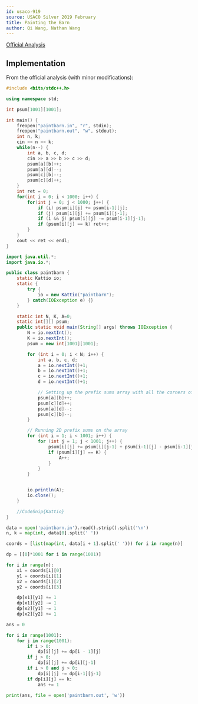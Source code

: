 ```yaml
---
id: usaco-919
source: USACO Silver 2019 February
title: Painting the Barn
author: Qi Wang, Nathan Wang
---
```


[Official Analysis](http://www.usaco.org/current/data/sol_paintbarn_silver_feb19.html)

## Implementation

<LanguageSection>
<CPPSection>

From the official analysis (with minor modifications):

```cpp
#include <bits/stdc++.h>

using namespace std;

int psum[1001][1001];

int main() {
	freopen("paintbarn.in", "r", stdin);
	freopen("paintbarn.out", "w", stdout);
	int n, k;
	cin >> n >> k;
	while(n--) {
		int a, b, c, d;
		cin >> a >> b >> c >> d;
		psum[a][b]++;
		psum[a][d]--;
		psum[c][b]--;
		psum[c][d]++;
	}
	int ret = 0;
	for(int i = 0; i < 1000; i++) {
		for(int j = 0; j < 1000; j++) {
			if (i) psum[i][j] += psum[i-1][j];
			if (j) psum[i][j] += psum[i][j-1];
			if (i && j) psum[i][j] -= psum[i-1][j-1];
			if (psum[i][j] == k) ret++;
		}
	}
	cout << ret << endl;
}
```

</CPPSection>
<JavaSection>

```java
import java.util.*;
import java.io.*;

public class paintbarn {
	static Kattio io;
	static {
		try {
			io = new Kattio("paintbarn");
		} catch(IOException e) {}
	}

	static int N, K, A=0;
	static int[][] psum;
	public static void main(String[] args) throws IOException {
		N = io.nextInt();
		K = io.nextInt();
		psum = new int[1001][1001];

		for (int i = 0; i < N; i++) {
			int a, b, c, d;
			a = io.nextInt()+1;
			b = io.nextInt()+1;
			c = io.nextInt()+1;
			d = io.nextInt()+1;

			// Setting up the prefix sums array with all the corners of the given rectangle
			psum[a][b]++;
			psum[c][d]++;
			psum[a][d]--;
			psum[c][b]--;
		}

		// Running 2D prefix sums on the array
		for (int i = 1; i < 1001; i++) {
			for (int j = 1; j < 1001; j++) {
				psum[i][j] += psum[i][j-1] + psum[i-1][j] - psum[i-1][j-1];
				if (psum[i][j] == K) {
					A++;
				}
			}
		}


		io.println(A);
		io.close();
	}

	//CodeSnip{Kattio}
}
```

</JavaSection>
<PySection>

```py
data = open('paintbarn.in').read().strip().split('\n')
n, k = map(int, data[0].split(' '))

coords = [list(map(int, data[i + 1].split(' '))) for i in range(n)]

dp = [[0]*1001 for i in range(1001)]

for i in range(n):
    x1 = coords[i][0]
    y1 = coords[i][1]
    x2 = coords[i][2]
    y2 = coords[i][3]

    dp[x1][y1] += 1
    dp[x1][y2] -= 1
    dp[x2][y1] -= 1
    dp[x2][y2] += 1

ans = 0

for i in range(1001):
    for j in range(1001):
        if i > 0:
            dp[i][j] += dp[i - 1][j]
        if j > 0:
            dp[i][j] += dp[i][j-1]
        if i > 0 and j > 0:
            dp[i][j] -= dp[i-1][j-1]
        if dp[i][j] == k:
            ans += 1

print(ans, file = open('paintbarn.out', 'w'))
```

</PySection>
</LanguageSection>
